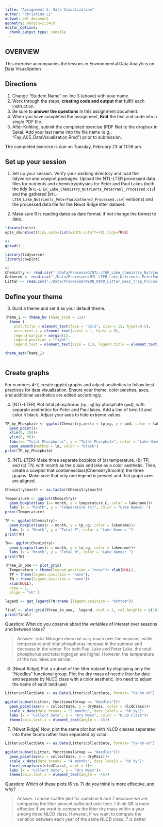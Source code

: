 ```yaml
---
title: "Assignment 5: Data Visualization"
author: "Christina Li"
output: pdf_document
geometry: margin=2.54cm
editor_options: 
  chunk_output_type: console
---
```


## OVERVIEW

This exercise accompanies the lessons in Environmental Data Analytics on Data Visualization 

## Directions
1. Change "Student Name" on line 3 (above) with your name.
2. Work through the steps, **creating code and output** that fulfill each instruction.
3. Be sure to **answer the questions** in this assignment document.
4. When you have completed the assignment, **Knit** the text and code into a single PDF file.
5. After Knitting, submit the completed exercise (PDF file) to the dropbox in Sakai. Add your last name into the file name (e.g., "Fay_A05_DataVisualization.Rmd") prior to submission.

The completed exercise is due on Tuesday, February 23 at 11:59 pm.



## Set up your session 
1. Set up your session. Verify your working directory and load the tidyverse 
and cowplot packages. Upload the NTL-LTER processed data files for nutrients 
and chemistry/physics for Peter and Paul Lakes (both the tidy 
[`NTL-LTER_Lake_Chemistry_Nutrients_PeterPaul_Processed.csv`] and the gathered
[`NTL-LTER_Lake_Nutrients_PeterPaulGathered_Processed.csv`] versions) and 
the processed data file for the Niwot Ridge litter dataset. 

2. Make sure R is reading dates as date format; if not change the format to date.
```r
library(knitr)
opts_chunk$set(tidy.opts=list(width.cutoff=70),tidy=TRUE)
```

```r
#1 
getwd()

library(tidyverse)
library(cowplot)

#2 
Chemistry <- read.csv("./Data/Processed/NTL-LTER_Lake_Chemistry_Nutrients_PeterPaul_Processed.csv", stringsAsFactors = TRUE)
Gathered <- read.csv("./Data/Processed/NTL-LTER_Lake_Nutrients_PeterPaulGathered_Processed.csv", stringsAsFactors = TRUE)
Litter <- read.csv("./Data/Processed/NEON_NIWO_Litter_mass_trap_Processed.csv", stringsAsFactors = TRUE)

```
## Define your theme
3. Build a theme and set it as your default theme.

```r
Theme_1 <- theme_bw (base_size = 11)+
  theme (
    plot.title = element_text(face = "bold", size = 12, hjust=0.5),
    axis.text.x = element_text(vjust = 1, hjust = 0),
    legend.margin = margin(1),
    legend.position = "right",
    legend.text = element_text(size = 11), legend.title = element_text(size = 11))

theme_set(Theme_1)
         
```

## Create graphs
For numbers 4-7, create ggplot graphs and adjust aesthetics to follow best practices for data visualization. Ensure your theme, color palettes, axes, and additional aesthetics are edited accordingly.

4. [NTL-LTER] Plot total phosphorus (`tp_ug`) by phosphate (`po4`), with separate aesthetics for Peter and Paul lakes. Add a line of best fit and color it black. Adjust your axes to hide extreme values.

```r
TP_by_Phosphate <- ggplot(Chemistry,aes(x = tp_ug, y = po4, color = lakename))+
  geom_point()+
  xlim(0, 150)+
  ylim(0, 50)+
  labs(x= "Total Phosphorus", y = "Total Phosphate", color = "Lake Name")+
  geom_smooth(method = lm, color = "black")
print(TP_by_Phosphate)
```


5. [NTL-LTER] Make three separate boxplots of (a) temperature, (b) TP, and (c) TN, with month as the x axis and lake as a color aesthetic. Then, create a cowplot that combinesclass(Chemistry$month) the three graphs. Make sure that only one legend is present and that graph axes are aligned.

```r
Chemistry$month <- as.factor(Chemistry$month)

Temperature <- ggplot(Chemistry)+
  geom_boxplot(aes (x= month, y = temperature_C, color = lakename))+
  labs (x = "Month", y = "Temperature (C)", color = "Lake Names: ")
print(Temperature)

TP <- ggplot(Chemistry)+
  geom_boxplot(aes(x = month, y = tp_ug, color = lakename))+
  labs (x = "Month", y = "Total P", color = "Lake Names: ")
print(TP)

TN<- ggplot(Chemistry)+
  geom_boxplot(aes(x = month, y = tn_ug, color = lakename))+
  labs (x = "Month", y = "Total N", color = "Lake Names: ")
print(TN)

Three_in_one <- plot_grid(
  Temperature + theme(legend.position = "none")+ xlab(NULL),
  TP + theme(legend.position = "none"),
  TN + theme(legend.position = "none")+
  xlab(NULL),
  nrow = 1,
  align = "vh" )

legend <- get_legend(TN+theme (legend.position = "bottom"))

final <- plot_grid(Three_in_one,  legend, ncol = 1, rel_heights = c(10,1))
print(final)
```

Question: What do you observe about the variables of interest over seasons and between lakes? 

> Answer: Total Nitrogen does not vary much over the seasons, while temperature and total phosphorus increase in the summar and decrease in the winter. For both Paul Lake and Peter Lake, the total phosphorus and total nigtogen are higher. However, the temperature of the two lakes are similar.

6. [Niwot Ridge] Plot a subset of the litter dataset by displaying only the "Needles" functional group. Plot the dry mass of needle litter by date and separate by NLCD class with a color aesthetic. (no need to adjust the name of each land use)

```r
Litter$collectDate <- as.Date(Litter$collectDate, format= "%Y-%m-%d")

ggplot(subset(Litter, functionalGroup == "Needles"))+
  geom_point(aes(x = collectDate, y = dryMass, color = nlcdClass))+
  scale_x_date(date_breaks = "2 months", date_labels = "%b %y")+
  labs (x = "Collect Date", y = "Dry Mass", color = "NLCD Class")+
  theme(axis.text.x = element_text(angle = -45))

```

7. [Niwot Ridge] Now, plot the same plot but with NLCD classes separated into three facets rather than separated by color. 

```r
Litter$collectDate <- as.Date(Litter$collectDate, format= "%Y-%m-%d")

ggplot(subset(Litter, functionalGroup == "Needles"))+
  geom_point(aes(x = collectDate, y = dryMass))+
  scale_x_date(date_breaks = "4 months", date_labels = "%b %y")+
  facet_wrap(vars(nlcdClass), ncol = 3)+
  labs (x = "Collect Date", y = "Dry Mass")+
  theme(axis.text.x = element_text(angle = -45))

```
Question: Which of these plots (6 vs. 7) do you think is more effective, and why? 

> Answer: I chose scatter plot for question 6 and 7 because we are comparing the litter amount collected over time. I think Q6 is more effective if we want to compare the litter dry mass within a year among three NLCD class. However, if we want to compare the variation between each year of the same NLCD class, 7 is better.
